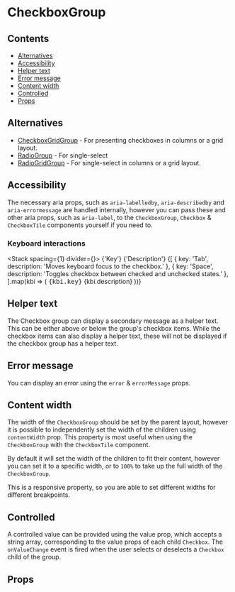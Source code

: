 
<Meta of={Stories} />

# CheckboxGroup

<Description of={Stories} />

## Contents

- [Alternatives](#alternatives)
- [Accessibility](#accessibility)
- [Helper text](#helper-text)
- [Error message](#error-message)
- [Content width](#content-width)
- [Controlled](#controlled)
- [Props](#props)

<Canvas of={Stories.Workshop} />

## Alternatives

- [CheckboxGridGroup](?path=/docs/components-checkboxgridgroup--documentation) - For presenting checkboxes in columns or a grid layout.
- [RadioGroup](?path=/docs/components-radiogroup--documentation) - For single-select
- [RadioGridGroup](?path=/docs/components-radiogridgroup--documentation) - For single-select in columns or a grid layout.

## Accessibility

The necessary aria props, such as `aria-labelledby`, `aria-describedby` and
`aria-errormessage` are handled internally, however you can pass these and
other aria props, such as `aria-label`, to the `CheckboxGroup`, `Checkbox` &
`CheckboxTile` components yourself if you need to.

### Keyboard interactions

<Stack spacing={1} divider={<Divider />}>
  <Box display="flex" alignItems="baseline">
    <Box width={300}>
      <Text component="span" variant="legalNote">
        {'Key'}
      </Text>
    </Box>
    <Text component="span" variant="legalNote">
      {'Description'}
    </Text>
  </Box>
  {[
    { key: 'Tab', description: 'Moves keyboard focus to the checkbox.' },
    { key: 'Space', description: 'Toggles checkbox between checked and unchecked states.' },
  ].map(kbi => (
    <Box display="flex" alignItems="baseline">
      <Box width={300}>
        <kbd>{kbi.key}</kbd>
      </Box>
      <Text component="span" variant="body">
        {kbi.description}
      </Text>
    </Box>
  ))}
</Stack>

## Helper text

The Checkbox group can display a secondary message as a helper text. This can be
either above or below the group's checkbox items. While the checkbox items can also
display a helper text, these will not be displayed if the checkbox group has a
helper text.

<Canvas of={Stories.CheckboxHelperText} />

## Error message

You can display an error using the `error` & `errorMessage` props.

<Canvas of={Stories.ShowingError} />

## Content width

The width of the `CheckboxGroup` should be set by the parent layout, however it is
possible to independently set the width of the children using `contentWidth`
prop. This property is most useful when using the `CheckboxGroup` with the
`CheckboxTile` component.

By default it will set the width of the children to fit their content, however
you can set it to a specific width, or to `100%` to take up the full width of
the `CheckboxGroup`.

This is a responsive property, so you are able to set different widths for
different breakpoints.

<Canvas of={Stories.ContentWidth} />

## Controlled

A controlled value can be provided using the value prop, which accepts a string
array, corresponding to the value props of each child `Checkbox`. The
`onValueChange` event is fired when the user selects or deselects a `Checkbox`
child of the group.

<Canvas of={Stories.Controlled} />

## Props

<ArgTypes of={Stories} />
